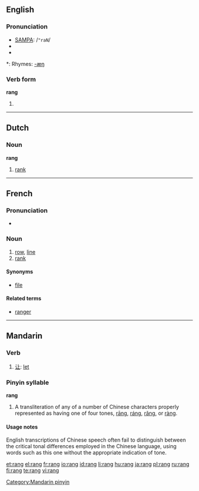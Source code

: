 {{see|rāng|ráng|rǎng|ràng}}
==English==

===Pronunciation===
* [[w:SAMPA|SAMPA]]: /<tt>"raN</tt>/
* {{IPA|/ˈɹeɪŋ/}}
* {{audio|en-us-rang.ogg|Audio (US)}}

*: Rhymes: [[Rhymes:English:-æŋ|-æŋ]]

===Verb form===
'''rang'''

# {{past tense of| to [[ring]]}}

----

==Dutch==

===Noun===
'''rang''' {{m}}

# [[rank]]

----

==French==

===Pronunciation===
* {{audio|Fr-rang.ogg|audio}}

===Noun===
{{fr-noun|m}}

# [[row]], [[line]]
# [[rank]]

====Synonyms====
* [[file]]

====Related terms====
* [[ranger]]

----

==Mandarin==

===Verb===
{{cmn-verb|p|pin=ràng|pint=rang4}}

# [[让]]: [[let]]

===Pinyin syllable===
'''rang'''

# A transliteration of any of a number of Chinese characters properly represented as having one of four tones, [[rāng]], [[ráng]], [[rǎng]], or [[ràng]].

====Usage notes====
English transcriptions of Chinese speech often fail to distinguish between the critical tonal differences employed in the Chinese language, using words such as this one without the appropriate indication of tone.

[[Category:Mandarin pinyin]]

[[et:rang]]
[[el:rang]]
[[fr:rang]]
[[io:rang]]
[[id:rang]]
[[li:rang]]
[[hu:rang]]
[[ja:rang]]
[[pl:rang]]
[[ru:rang]]
[[fi:rang]]
[[te:rang]]
[[vi:rang]]